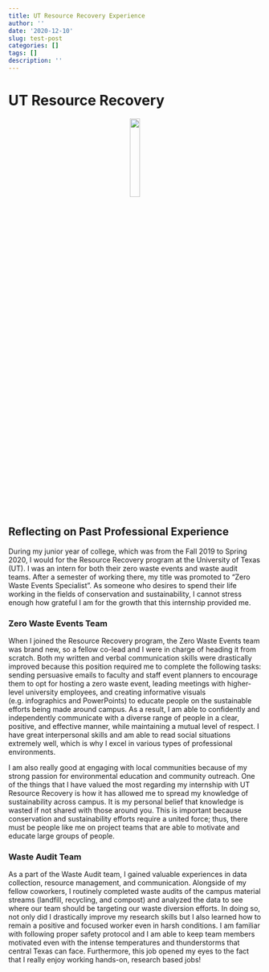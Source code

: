 ```yaml
---
title: UT Resource Recovery Experience
author: ''
date: '2020-12-10'
slug: test-post
categories: []
tags: []
description: ''
---
```

# UT Resource Recovery

<center>
![](/post/2020-12-04-test-post_files/ResourceRecovery-Logo-CMYK.png){width=20%}
</center>

## Reflecting on Past Professional Experience

During my junior year of college, which was from the Fall 2019 to Spring 2020, I would for the Resource Recovery program at the University of Texas (UT). I was an intern for both their zero waste events and waste audit teams. After a semester of working there, my title was promoted to "Zero Waste Events Specialist". As someone who desires to spend their life working in the fields of conservation and sustainability, I cannot stress enough how grateful I am for the growth that this internship provided me.

### Zero Waste Events Team

When I joined the Resource Recovery program, the Zero Waste Events team was brand new, so a fellow co-lead and I were in charge of heading it from scratch. Both my written and verbal communication skills were drastically improved because this position required me to complete the following tasks: sending persuasive emails to faculty and staff event planners to encourage them to opt for hosting a zero waste event, leading meetings with higher-level university employees, and creating informative visuals (e.g. infographics and PowerPoints) to educate people on the sustainable efforts being made around campus. As a result, I am able to confidently and independently communicate with a diverse range of people in a clear, positive, and effective manner, while maintaining a mutual level of respect. I have great interpersonal skills and am able to read social situations extremely well, which is why I excel in various types of professional environments. 

I am also really good at engaging with local communities because of my strong passion for environmental education and community outreach. One of the things that I have valued the most regarding my internship with UT Resource Recovery is how it has allowed me to spread my knowledge of sustainability across campus. It is my personal belief that knowledge is wasted if not shared with those around you. This is important because conservation and sustainability efforts require a united force; thus, there must be people like me on project teams that are able to motivate and educate large groups of people.

### Waste Audit Team
As a part of the Waste Audit team, I gained valuable experiences in data collection, resource management, and communication. Alongside of my fellow coworkers, I routinely completed waste audits of the campus material streams (landfill, recycling, and compost) and analyzed the data to see where our team should be targeting our waste diversion efforts. In doing so, not only did I drastically improve my research skills but I also learned how to remain a positive and focused worker even in harsh conditions. I am familiar with following proper safety protocol and I am able to keep team members motivated even with the intense temperatures and thunderstorms that central Texas can face. Furthermore, this job opened my eyes to the fact that I really enjoy working hands-on, research based jobs!